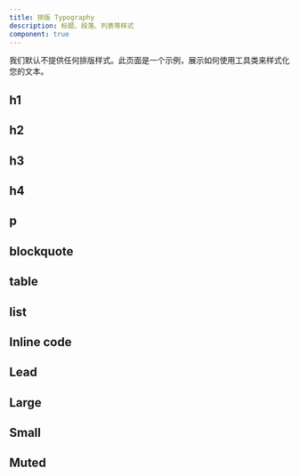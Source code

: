 ```yaml
---
title: 排版 Typography
description: 标题、段落、列表等样式
component: true
---
```


我们默认不提供任何排版样式。此页面是一个示例，展示如何使用工具类来样式化您的文本。

<ComponentPreview
  name="typography-demo"
  description="一组排版元素。"
  className="[&_.preview]:!h-auto"
  hideCode
/>

## h1

<ComponentPreview name="typography-h1" />

## h2

<ComponentPreview name="typography-h2" />

## h3

<ComponentPreview name="typography-h3" />

## h4

<ComponentPreview name="typography-h4" />

## p

<ComponentPreview name="typography-p" />

## blockquote

<ComponentPreview name="typography-blockquote" />

## table

<ComponentPreview name="typography-table" />

## list

<ComponentPreview name="typography-list" />

## Inline code

<ComponentPreview name="typography-inline-code" />

## Lead

<ComponentPreview name="typography-lead" />

## Large

<ComponentPreview name="typography-large" />

## Small

<ComponentPreview name="typography-small" />

## Muted

<ComponentPreview name="typography-muted" />
